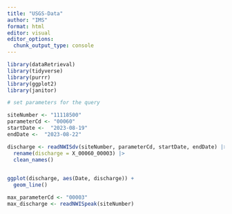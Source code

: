 ```yaml
---
title: "USGS-Data"
author: "IMS"
format: html
editor: visual
editor_options: 
  chunk_output_type: console
---
```


```r
library(dataRetrieval)
library(tidyverse)
library(purrr)
library(ggplot2)
library(janitor)
```


```r
# set parameters for the query

siteNumber <- "11118500"
parameterCd <- "00060"
startDate <-  "2023-08-19"
endDate <-  "2023-08-22"

```

```r

discharge <- readNWISdv(siteNumber, parameterCd, startDate, endDate) |> 
  rename(discharge = X_00060_00003) |> 
  clean_names()
  
```

```r
ggplot(discharge, aes(Date, discharge)) +
  geom_line()
```

```r
max_parameterCd <- "00003"
max_discharge <- readNWISpeak(siteNumber)
```

